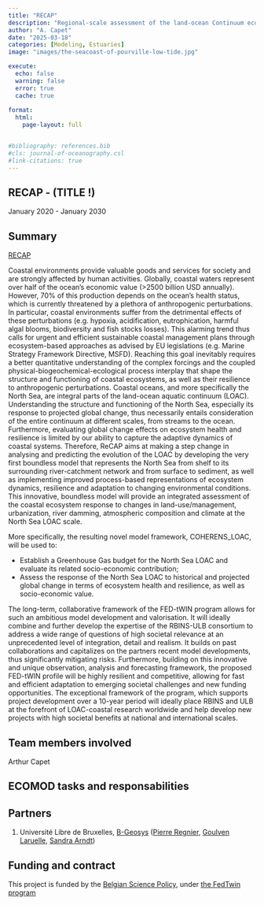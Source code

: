 ```yaml
---
title: "RECAP"
description: "Regional-scale assessment of the land-ocean Continuum ecosystems vulnerability to Anthropogenic Pressure"
author: "A. Capet"
date: "2025-03-18"
categories: [Modeling, Estuaries]
image: "images/the-seacoast-of-pourville-low-tide.jpg"

execute:
  echo: false
  warning: false
  error: true
  cache: true
  
format: 
  html:
    page-layout: full


#bibliography: references.bib
#cls: journal-of-oceanography.csl
#link-citations: true
---
```



## RECAP - (TITLE !)

January 2020 - January 2030

## Summary

[RECAP](https://www.belspo.be/belspo/FED-tWIN/fiche_en.stm?prfid=2019008)

Coastal environments provide valuable goods and services for society and are strongly affected by human activities.
Globally, coastal waters represent over half of the ocean's economic value (>2500 billion USD annually).
However, 70% of this production depends on the ocean’s health status, which is currently threatened by a plethora of anthropogenic perturbations. In particular, coastal environments suffer from the detrimental effects of these perturbations (e.g. hypoxia, acidification, eutrophication, harmful algal blooms, biodiversity and fish stocks losses). This alarming trend thus calls for urgent and efficient sustainable coastal management plans through ecosystem-based approaches as advised by EU legislations (e.g. Marine Strategy Framework Directive, MSFD). Reaching this goal inevitably requires a better quantitative understanding of the complex forcings and the coupled physical-biogeochemical-ecological process interplay that shape the structure and functioning of coastal ecosystems, as well as their resilience to anthropogenic perturbations. Coastal oceans, and more specifically the North Sea, are integral parts of the land-ocean aquatic continuum (LOAC). Understanding the structure and functioning of the North Sea, especially its response to projected global change, thus necessarily entails consideration of the entire continuum at different scales, from streams to the ocean. Furthermore, evaluating global change effects on ecosystem health and resilience is limited by our ability to capture the adaptive dynamics of coastal systems. Therefore, ReCAP aims at making a step change in analysing and predicting the evolution of the LOAC by developing the very first boundless model that represents the North Sea from shelf to its surrounding river-catchment network and from surface to sediment, as well as implementing improved process-based representations of ecosystem dynamics, resilience and adaptation to changing environmental conditions. This innovative, boundless model will provide an integrated assessment of the coastal ecosystem response to changes in land-use/management, urbanization, river damming, atmospheric composition and climate at the North Sea LOAC scale.

More specifically, the resulting novel model framework, COHERENS_LOAC, will be used to: 

* Establish a Greenhouse Gas budget for the North Sea LOAC and evaluate its related socio-economic contribution; 
* Assess the response of the North Sea LOAC to historical and projected global change in terms of ecosystem health and resilience, as well as socio-economic value.

The long-term, collaborative framework of the FED-tWIN program allows for such an ambitious model development and valorisation. It will ideally combine and further develop the expertise of the RBINS-ULB consortium to address a wide range of questions of high societal relevance at an unprecedented level of integration, detail and realism. It builds on past collaborations and capitalizes on the partners recent model developments, thus significantly mitigating risks. Furthermore, building on this innovative and unique observation, analysis and forecasting framework, the proposed FED-tWIN profile will be highly resilient and competitive, allowing for fast and efficient adaptation to emerging societal challenges and new funding opportunities. The exceptional framework of the program, which supports project development over a 10-year period will ideally place RBINS and ULB at the forefront of LOAC-coastal research worldwide and help develop new projects with high societal benefits at national and international scales.

## Team members involved

Arthur Capet 

## ECOMOD tasks and responsabilities

## Partners

1. Université Libre de Bruxelles, [B-Geosys](https://biogeomod.ulb.be/) ([Pierre Regnier](https://scholar.google.com/citations?hl=en&user=6SD0EA8AAAAJ), [Goulven Laruelle](https://scholar.google.com/citations?hl=en&user=CdHtWf4AAAAJ), [Sandra Arndt](https://scholar.google.com/citations?hl=en&user=xJeUnBsAAAAJ))

## Funding and contract

This project is funded by the [Belgian Science Policy](https://www.belspo.be/), under [the FedTwin program](https://www.belspo.be/belspo/FED-tWIN/index_en.stm)
